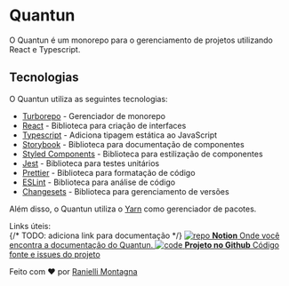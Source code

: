 
<Meta title="Inicio/Introdução" />

<style>{`
  .subheading {
    --mediumdark: '#999999';
    font-weight: 900;
    font-size: 13px;
    color: #999;
    letter-spacing: 6px;
    line-height: 24px;
    text-transform: uppercase;
    margin-bottom: 12px;
    margin-top: 40px;
  }

  .link-list {
    display: grid;
    grid-template-columns: 1fr;
    row-gap: 10px;
  }

  @media (min-width: 620px) {
    .link-list {
      row-gap: 20px;
      column-gap: 20px;
      grid-template-columns: 1fr 1fr;
    }
  }

  @media all and (-ms-high-contrast:none) {
  .link-list {
      display: -ms-grid;
      -ms-grid-columns: 1fr 1fr;
      -ms-grid-rows: 1fr 1fr;
    }
  }

  .link-item {
    display: block;
    padding: 20px 30px 20px 15px;
    border: 1px solid #ffffff;
    border-radius: 5px;
    transition: background 150ms ease-out, border 150ms ease-out, transform 150ms ease-out;
    color: #ffffff;
    display: flex;
    align-items: flex-start;
  }

  .link-item:hover {
    border-color: #1EA7FD50;
    transform: translate3d(0, -3px, 0);
    box-shadow: rgba(0, 0, 0, 0.08) 0 3px 10px 0;
  }

  .link-item:active {
    border-color: #1EA7FD;
    transform: translate3d(0, 0, 0);
  }

  .link-item strong {
    font-weight: 700;
    display: block;
    margin-bottom: 2px;
  }

  .link-item img {
    height: 40px;
    width: 40px;
    margin-right: 15px;
    flex: none;
  }

  .link-item span {
    font-size: 14px;
    line-height: 20px;
  }
`}</style>

# Quantun

O Quantun é um monorepo para o gerenciamento de projetos utilizando React e Typescript.

## Tecnologias

O Quantun utiliza as seguintes tecnologias:

- [Turborepo](https://turborepo.org/) - Gerenciador de monorepo
- [React](https://reactjs.org/) - Biblioteca para criação de interfaces
- [Typescript](https://www.typescriptlang.org/) - Adiciona tipagem estática ao JavaScript
- [Storybook](https://storybook.js.org/) - Biblioteca para documentação de componentes
- [Styled Components](https://styled-components.com/) - Biblioteca para estilização de componentes
- [Jest](https://jestjs.io/) - Biblioteca para testes unitários
- [Prettier](https://prettier.io/) - Biblioteca para formatação de código
- [ESLint](https://eslint.org/) - Biblioteca para análise de código
- [Changesets](https://github.com/changesets/changesets) - Biblioteca para gerenciamento de versões

Além disso, o Quantun utiliza o [Yarn](https://yarnpkg.com/) como gerenciador de pacotes.

<div className="subheading">Links úteis:</div>

<div className="link-list">
  {/* TODO: adiciona link para documentação */}
  <a className="link-item" href="https://www.google.com" target="_blank">
    <img src={Repo} alt="repo" />
    <span>
      <strong>Notion</strong>
      Onde você encontra a documentação do Quantun.
    </span>
  </a>
  <a className="link-item" href="https://github.com/RanielliMontagna/quantun" target="_blank">
    <img src={Code} alt="code" />
    <span>
      <strong>Projeto no Github</strong>
      Código fonte e issues do projeto
    </span>
  </a>
</div>

Feito com ❤️ por [Ranielli Montagna](https://github.com/RanielliMontagna)
